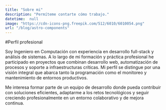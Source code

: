 ```yaml
---
title: "Sobre mi"
description: "Permíteme contarte cómo trabajo."
datetime:  null 
image: "https://cdn-icons-png.freepik.com/512/6010/6010054.png"
url: "/blog/astro-components"
---
```


#Perfil profesional

Soy Ingeniero en Computación con experiencia en desarrollo full-stack y análisis de sistemas. A lo largo de mi formación y práctica profesional he participado en proyectos que combinan desarrollo web, automatización de procesos y soporte a infraestructuras críticas. Mi perfil se distingue por una visión integral que abarca tanto la programación como el monitoreo y mantenimiento de entornos productivos.

Me interesa formar parte de un equipo de desarrollo donde pueda contribuir con soluciones eficientes, adaptarme a los retos tecnológicos y seguir creciendo profesionalmente en un entorno colaborativo y de mejora continua.